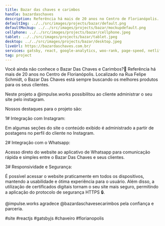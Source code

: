 ```yaml
---
title: Bazar das chaves e carimbos
handle: bazardaschaves
description: Referência há mais de 20 anos no Centro de Florianópolis. Localizado na Rua Felipe Schmidt, o Bazar Das Chaves está sempre buscando os melhores produtos para os seus clientes.
defaultImg: ../../src/images/projects/bazar/default.png
defaultMockup: ../../src/images/projects/bazar/mockupdefault.png
cellphone: ../../src/images/projects/bazar/cellphone.jpeg
tablet: ../../src/images/projects/bazar/tablet.jpeg
desktop: ../../src/images/projects/bazar/desktop.jpeg
liveUrl: https://bazardaschaves.com.br/
services: gatsby, react, google-analytics, woo-rank, page-speed, netlify, seo, instagram
tag: project
---
```


Você ainda não conhece o Bazar Das Chaves e Carimbos?🔑
Referência há mais de 20 anos no Centro de Florianópolis. Localizado na Rua Felipe Schmidt, o Bazar Das Chaves está sempre buscando os melhores produtos para os seus clientes.

Neste projeto a @impulse.works possibilitou ao cliente administrar o seu site pelo instagram.

Nossos destaques para o projeto são:

1# Integração com Instagram:

Em algumas seções do site o conteúdo exibido é administrado a partir de postagens no perfil do cliente no Instagram.

2# Integração com o Whatsapp:

Acesso direto do website ao aplicativo de Whatsapp para comunicação rápida e simples entre o Bazar Das Chaves e seus clientes.

3# Responsividade e Segurança:

É possível acessar o website praticamente em todos os dispositivos, mantendo a usabilidade e ótima experiência para o usuário. Além disso, a utilização de certificados digitais tornam o seu site mais seguro, permitindo a aplicação do protocolo de segurança HTTPS 🔒.

@impulse.works agradece @bazardaschavesecarimbos pela confiança e parceria.

#site #reactjs #gatsbyjs #chaveiro #florianopolis
